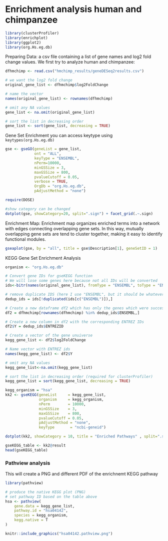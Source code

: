 # Enrichment analysis human and chimpanzee

```r
library(clusterProfiler)
library(enrichplot)
library(ggplot2)
library(org.Hs.eg.db)
```


Preparing Data:
a csv file containing a list of gene names and log2 fold change values.
We first try to analyze human and chimpanzee:
```r
dfhmchimp <- read.csv("hmchimp_results/geneDESeq2results.csv")

# we want the log2 fold change
original_gene_list <- dfhmchimp$log2FoldChange

# name the vector
names(original_gene_list) <- rownames(dfhmchimp)

# omit any NA values
gene_list <- na.omit(original_gene_list)

# sort the list in decreasing order
gene_list <- sort(gene_list, decreasing = TRUE)

```

Gene Set Enrichment
you can access keytype using `keytypes(org.Hs.eg.db)`

```r
gse <- gseGO(geneList = gene_list,
             ont = "ALL",
             keyType = "ENSEMBL",
             nPerm=10000,
             minGSSize = 3,
             maxGSSize = 800,
             pvalueCutoff = 0.05,
             verbose = TRUE,
             OrgDb = "org.Hs.eg.db",
             pAdjustMethod = "none")
```
```r
require(DOSE)

#show category can be changed
dotplot(gse, showCategory=20, split=".sign") + facet_grid(.~.sign)
```
Enrichment Map:
Enrichment map organizes enriched terms into a network with edges connecting
overlapping gene sets. In this way, mutually overlapping gene sets are tend to 
cluster together, making it easy to identify functional modules.
```r
gseaplot(gse, by = "all", title = gse$Description[1], geneSetID = 1)
```

KEGG Gene Set Enrichment Analysis
```r
organism <- "org.Hs.eg.db"

# Convert gene IDs for gseKEGG function
# We will lose some genes here because not all IDs will be converted
ids<-bitr(names(original_gene_list), fromType = "ENSEMBL", toType = "ENTREZID", OrgDb=organism)

# remove duplicate IDS (here I use "ENSEMBL", but it should be whatever was selected as keyType)
dedup_ids = ids[!duplicated(ids[c("ENSEMBL")]),]

# Create a new dataframe df2 which has only the genes which were successfully mapped using the bitr function above
df2 = dfhmchimp[rownames(dfhmchimp) %in% dedup_ids$ENSEMBL,]

# Create a new column in df2 with the corresponding ENTREZ IDs
df2$Y = dedup_ids$ENTREZID

# Create a vector of the gene unuiverse
kegg_gene_list <- df2$log2FoldChange

# Name vector with ENTREZ ids
names(kegg_gene_list) <- df2$Y

# omit any NA values 
kegg_gene_list<-na.omit(kegg_gene_list)

# sort the list in decreasing order (required for clusterProfiler)
kegg_gene_list = sort(kegg_gene_list, decreasing = TRUE)
```
```r
kegg_organism = "hsa"
kk2 <- gseKEGG(geneList     = kegg_gene_list,
               organism     = kegg_organism,
               nPerm        = 10000,
               minGSSize    = 3,
               maxGSSize    = 800,
               pvalueCutoff = 0.05,
               pAdjustMethod = "none",
               keyType       = "ncbi-geneid")
```
```r
dotplot(kk2, showCategory = 10, title = "Enriched Pathways" , split=".sign") + facet_grid(.~.sign)
```
```r
gseKEGG_table <- kk2@result
head(gseKEGG_table)
```
### Pathview analysis
This will create a PNG and different PDF of the enrichnemt KEGG pathway

```r
library(pathview)

# produce the native KEGG plot (PNG)
# set pathway ID based on the table above
hsa <- pathview(
    gene.data = kegg_gene_list,
    pathway.id = "hsa04142",
    species = kegg_organism,
    kegg.native = T
)

knitr::include_graphics("hsa04142.pathview.png")

```

